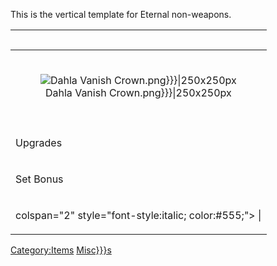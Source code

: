 <noinclude>
This is the vertical template for Eternal non-weapons.
{{Item_Eternal_Non_Weapon_Vert
| eternal = dahla
| name = Dahla's Vanish Crown
| type = Crown
| image = Dahla Vanish Crown.png
| ability = Vanish
| ability_desc = Transform into an invulnerable fast-moving orb that is invisible to enemies.
| ability_tags = <div>{{Item_tag|tag1=phased}}</div>
| ability_stat1 = Cooldown: '''15'''s
| ability_stat2 = Duration: '''1.5'''s
| ability_stat3 = 
| ability_stat4 = 
| ability_stat5 = 
| ability_stat6 = 
| ability_stat7 = 
| ability_stat8 =
| ability_stat9 =
| level2 = Cooldown reduced to 12 seconds
| level3 = When leaving vanish you are invulnerable to damage for 1 second
| set_bonus = '''Deep Pockets:''' Max stack of consumables increased
| flavor = In the spotlight... she dances. Her clothes itch. A body sits in a wooden chair. Why can't she move?
}}
</noinclude>

<includeonly>
{| class="wikitable" style="width:400px; text-align:left; background:#1c1c1c;"
|-
! colspan="2" style="text-align:center; font-size:130%;" | {{{name|Unnamed Item}}}
|-
| colspan="2" style="text-align:center; font-style:italic; color:#aaa; font-size:90%;" | {{{type|Misc}}}
|-
| colspan="2" style="text-align:center;"| [[File:{{{image|Dahla Vanish Crown.png}}}|250x250px]]
|-
! '''{{{ability}}}'''
|
<ul style="list-style:none; padding-left:0; margin:0;">
  {{#if:{{{ability_tags|}}}|<li>{{{ability_tags}}}</li>}}
  {{#if:{{{ability_stat1|}}}|<li><span style="color:#b59725;">{{{ability_stat1}}}</span></li>}}
  {{#if:{{{ability_stat2|}}}|<li><span style="color:#b59725;">{{{ability_stat2}}}</span></li>}}
  {{#if:{{{ability_stat3|}}}|<li><span style="color:#b59725;">{{{ability_stat3}}}</span></li>}}
  {{#if:{{{ability_stat4|}}}|<li><span style="color:#b59725;">{{{ability_stat4}}}</span></li>}}
  {{#if:{{{ability_stat5|}}}|<li><span style="color:#b59725;">{{{ability_stat5}}}</span></li>}}
  {{#if:{{{ability_stat6|}}}|<li><span style="color:#b59725;">{{{ability_stat6}}}</span></li>}}
  {{#if:{{{ability_stat7|}}}|<li><span style="color:#b59725;">{{{ability_stat7}}}</span></li>}}
  {{#if:{{{ability_stat8|}}}|<li><span style="color:#b59725;">{{{ability_stat8}}}</span></li>}}
  {{#if:{{{ability_stat9|}}}|<li><span style="color:#b59725;">{{{ability_stat9}}}</span></li>}}
  {{#if:{{{ability_desc|}}}|<li><i>{{{ability_desc}}}</i></li>}}
</ul>
|-
! Upgrades
|
<ul style="list-style:none; padding-left:0; margin:0;">
  {{#if:{{{level2|}}}|<li>[[File:Icon_Levels_2.png|20px]] {{{level2}}}</li>}}
  {{#if:{{{level3|}}}|<li>[[File:Icon_Levels_3.png|20px]] {{{level3}}}</li>}}
</ul>
|-
! Set Bonus
| [[File:{{{eternal|}}}_set_bonus.png|17px]] {{{set_bonus|missing_set_bonus}}}
|-
| colspan="2" style="font-style:italic; color:#555;"> | {{{flavor|}}}
|}
[[Category:Items]]
[[Category:{{{type|Misc}}}s]]
</includeonly>
